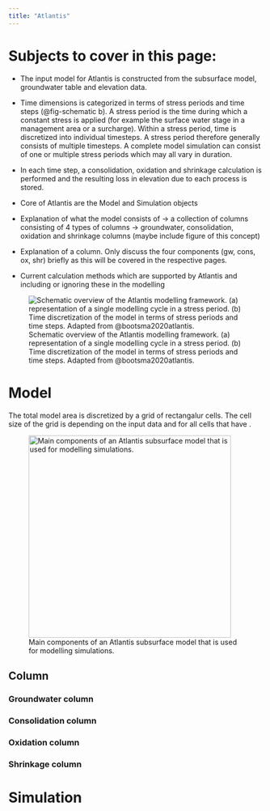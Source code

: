 ```yaml
---
title: "Atlantis"
---
```


# Subjects to cover in this page:
- The input model for Atlantis is constructed from the subsurface model, groundwater table and elevation data.
- Time dimensions is categorized in terms of stress periods and time steps (@fig-schematic b). A stress period is the time during which a constant stress is applied (for example the surface water stage in a management area or a surcharge). Within a stress period, time is discretized into individual timesteps. A stress period therefore generally consists of multiple timesteps. A complete model simulation can consist of one or multiple stress periods which may all vary in duration.
- In each time step, a consolidation, oxidation and shrinkage calculation is performed and the resulting loss in elevation due to each process is stored.

- Core of Atlantis are the Model and Simulation objects
- Explanation of what the model consists of -> a collection of columns consisting of 4 types of columns -> groundwater, consolidation, oxidation and shrinkage columns (maybe include figure of this concept)
- Explanation of a column. Only discuss the four components (gw, cons, ox, shr) briefly as this will be covered in the respective pages.
- Current calculation methods which are supported by Atlantis and including or ignoring these in the modelling

![Schematic overview of the Atlantis modelling framework. (a) representation of a single modelling cycle in a stress period. (b) Time discretization of the model in terms of stress periods and time steps. Adapted from @bootsma2020atlantis.](../images/schematic_modelling.png){#fig-schematic}

# Model
The total model area is discretized by a grid of rectangalur cells. The cell size of the grid is depending on the input data and for all cells that have .

![Main components of an Atlantis subsurface model that is used for modelling simulations.](../images/components_model.png){#fig-components width=400}

## Column

### Groundwater column

### Consolidation column

### Oxidation column

### Shrinkage column

# Simulation